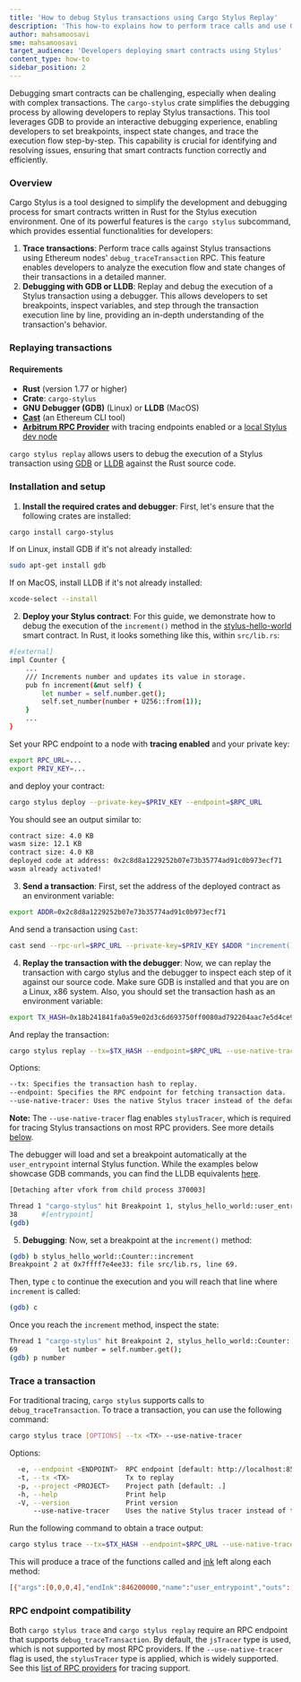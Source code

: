 ```yaml
---
title: 'How to debug Stylus transactions using Cargo Stylus Replay'
description: 'This how-to explains how to perform trace calls and use GDB to replay and debug Stylus transactions, providing detailed analysis and troubleshooting.'
author: mahsamoosavi
sme: mahsamoosavi
target_audience: 'Developers deploying smart contracts using Stylus'
content_type: how-to
sidebar_position: 2
---
```


Debugging smart contracts can be challenging, especially when dealing with complex transactions. The `cargo-stylus` crate simplifies the debugging process by allowing developers to replay Stylus transactions. This tool leverages GDB to provide an interactive debugging experience, enabling developers to set breakpoints, inspect state changes, and trace the execution flow step-by-step. This capability is crucial for identifying and resolving issues, ensuring that smart contracts function correctly and efficiently.

### Overview

Cargo Stylus is a tool designed to simplify the development and debugging process for smart contracts written in Rust for the Stylus execution environment. One of its powerful features is the `cargo stylus` subcommand, which provides essential functionalities for developers:

1. **Trace transactions**: Perform trace calls against Stylus transactions using Ethereum nodes' `debug_traceTransaction` RPC. This feature enables developers to analyze the execution flow and state changes of their transactions in a detailed manner.
2. **Debugging with GDB or LLDB**: Replay and debug the execution of a Stylus transaction using a debugger. This allows developers to set breakpoints, inspect variables, and step through the transaction execution line by line, providing an in-depth understanding of the transaction's behavior.

### Replaying transactions

#### Requirements

- **Rust** (version 1.77 or higher)
- **Crate**: `cargo-stylus`
- **GNU Debugger (GDB)** (Linux) or **LLDB** (MacOS)
- **[Cast](https://book.getfoundry.sh/cast/)** (an Ethereum CLI tool)
- **[Arbitrum RPC Provider](#rpc-endpoint-compatibility)** with tracing endpoints enabled or a [local Stylus dev node](https://docs.arbitrum.io/run-arbitrum-node/run-nitro-dev-node)

`cargo stylus replay` allows users to debug the execution of a Stylus transaction using [GDB](https://sourceware.org/gdb/) or [LLDB](https://lldb.llvm.org/) against the Rust source code.

### Installation and setup

1. **Install the required crates and debugger**: First, let's ensure that the following crates are installed:

```sh
cargo install cargo-stylus
```

If on Linux, install GDB if it's not already installed:

```sh
sudo apt-get install gdb
```

If on MacOS, install LLDB if it's not already installed:

```sh
xcode-select --install
```

2. **Deploy your Stylus contract**: For this guide, we demonstrate how to debug the execution of the `increment()` method in the [stylus-hello-world](https://github.com/OffchainLabs/stylus-hello-world) smart contract. In Rust, it looks something like this, within `src/lib.rs`:

```sh
#[external]
impl Counter {
    ...
    /// Increments number and updates its value in storage.
    pub fn increment(&mut self) {
        let number = self.number.get();
        self.set_number(number + U256::from(1));
    }
    ...
}
```

Set your RPC endpoint to a node with **tracing enabled** and your private key:

```sh
export RPC_URL=...
export PRIV_KEY=...
```

and deploy your contract:

```sh
cargo stylus deploy --private-key=$PRIV_KEY --endpoint=$RPC_URL
```

You should see an output similar to:

```sh
contract size: 4.0 KB
wasm size: 12.1 KB
contract size: 4.0 KB
deployed code at address: 0x2c8d8a1229252b07e73b35774ad91c0b973ecf71
wasm already activated!
```

3. **Send a transaction**: First, set the address of the deployed contract as an environment variable:

```sh
export ADDR=0x2c8d8a1229252b07e73b35774ad91c0b973ecf71
```

And send a transaction using `Cast`:

```sh
cast send --rpc-url=$RPC_URL --private-key=$PRIV_KEY $ADDR "increment()"
```

4. **Replay the transaction with the debugger**: Now, we can replay the transaction with cargo stylus and the debugger to inspect each step of it against our source code. Make sure GDB is installed and that you are on a Linux, x86 system.
   Also, you should set the transaction hash as an environment variable:

```sh
export TX_HASH=0x18b241841fa0a59e02d3c6d693750ff0080ad792204aac7e5d4ce9e20c466835
```

And replay the transaction:

```sh
cargo stylus replay --tx=$TX_HASH --endpoint=$RPC_URL --use-native-tracer
```

Options:

```sh
--tx: Specifies the transaction hash to replay.
--endpoint: Specifies the RPC endpoint for fetching transaction data.
--use-native-tracer: Uses the native Stylus tracer instead of the default JS tracer. The native tracer has broader support from RPC providers.
```

**Note:** The `--use-native-tracer` flag enables `stylusTracer`, which is required for tracing Stylus transactions on most RPC providers. See more details [below](#rpc-endpoint-compatibility).

The debugger will load and set a breakpoint automatically at the `user_entrypoint` internal Stylus function. While the examples below showcase GDB commands, you can find the LLDB equivalents [here](https://lldb.llvm.org/use/map.html).

```sh
[Detaching after vfork from child process 370003]

Thread 1 "cargo-stylus" hit Breakpoint 1, stylus_hello_world::user_entrypoint (len=4) at src/lib.rs:38
38	    #[entrypoint]
(gdb)
```

5. **Debugging**: Now, set a breakpoint at the `increment()` method:

```sh
(gdb) b stylus_hello_world::Counter::increment
Breakpoint 2 at 0x7ffff7e4ee33: file src/lib.rs, line 69.
```

Then, type `c` to continue the execution and you will reach that line where `increment` is called:

```sh
(gdb) c
```

Once you reach the `increment` method, inspect the state:

```sh
Thread 1 "cargo-stylus" hit Breakpoint 2, stylus_hello_world::Counter::increment (self=0x7fffffff9ae8) at src/lib.rs:69
69	        let number = self.number.get();
(gdb) p number
```

### Trace a transaction

For traditional tracing, `cargo stylus` supports calls to `debug_traceTransaction`. To trace a transaction, you can use the following command:

```sh
cargo stylus trace [OPTIONS] --tx <TX> --use-native-tracer
```

Options:

```sh
  -e, --endpoint <ENDPOINT>  RPC endpoint [default: http://localhost:8547]
  -t, --tx <TX>              Tx to replay
  -p, --project <PROJECT>    Project path [default: .]
  -h, --help                 Print help
  -V, --version              Print version
      --use-native-tracer    Uses the native Stylus tracer instead of the default JS tracer. The native tracer has broader support from RPC providers.
```

Run the following command to obtain a trace output:

```sh
cargo stylus trace --tx=$TX_HASH --endpoint=$RPC_URL --use-native-tracer
```

This will produce a trace of the functions called and [ink](https://docs.arbitrum.io/stylus/concepts/stylus-gas#ink-and-gas) left along each method:

```sh
[{"args":[0,0,0,4],"endInk":846200000,"name":"user_entrypoint","outs":[],"startInk":846200000},{"args":[],"endInk":846167558,"name":"msg_reentrant","outs":[0,0,0,0],"startInk":846175958},{"args":[],"endInk":846047922,"name":"read_args","outs":[208,157,224,138],"startInk":846061362},{"args":[],"endInk":845914924,"name":"msg_value","outs":[0,0,0,0,0,0,0,0,0,0,0,0,0,0,0,0,0,0,0,0,0,0,0,0,0,0,0,0,0,0,0,0],"startInk":845928364},{"args":[0,0,0,0,0,0,0,0,0,0,0,0,0,0,0,0,0,0,0,0,0,0,0,0,0,0,0,0,0,0,0,0],"endInk":227196069,"name":"storage_load_bytes32","outs":[0,0,0,0,0,0,0,0,0,0,0,0,0,0,0,0,0,0,0,0,0,0,0,0,0,0,0,0,0,0,0,0],"startInk":844944549},{"args":[0,0,0,0,0,0,0,0,0,0,0,0,0,0,0,0,0,0,0,0,0,0,0,0,0,0,0,0,0,0,0,0,0,0,0,0,0,0,0,0,0,0,0,0,0,0,0,0,0,0,0,0,0,0,0,0,0,0,0,0,0,0,0,1],"endInk":226716083,"name":"storage_cache_bytes32","outs":[],"startInk":226734563},{"args":[0],"endInk":226418732,"name":"storage_flush_cache","outs":[],"startInk":226486805},{"args":[],"endInk":226362319,"name":"write_result","outs":[],"startInk":226403481},{"args":[],"endInk":846200000,"name":"user_returned","outs":[0,0,0,0],"startInk":846200000}]
```

### RPC endpoint compatibility

Both `cargo stylus trace` and `cargo stylus replay` require an RPC endpoint that supports `debug_traceTransaction`.
By default, the `jsTracer` type is used, which is not supported by most RPC providers. If the `--use-native-tracer` flag is used, the `stylusTracer` type is applied, which is widely supported.
See this [list of RPC providers](https://docs.arbitrum.io/for-devs/dev-tools-and-resources/chain-info#third-party-rpc-providers) for tracing support.
